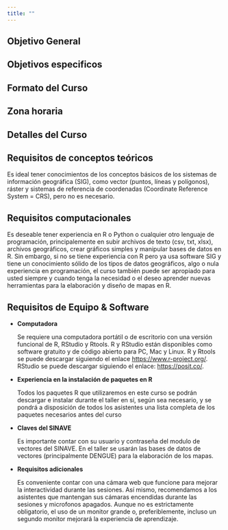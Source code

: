```yaml
---
title: ""
---
```


## Objetivo General

## Objetivos especificos 

## Formato del Curso

## Zona horaria

## Detalles del Curso

## Requisitos de conceptos teóricos 

Es ideal tener conocimientos de los conceptos básicos de los sistemas de información geográfica (SIG), como vector (puntos, líneas y polígonos), ráster y sistemas de referencia de coordenadas (Coordinate Reference System = CRS), pero no es necesario. 


## Requisitos computacionales

Es deseable tener experiencia en R o Python o cualquier otro lenguaje de programación, principalemente en subir archivos de texto (csv, txt, xlsx), archivos geográficos, crear gráficos simples y manipular bases de datos en R. Sin embargo, si no se tiene experiencia con R pero ya usa software SIG y tiene un conocimiento sólido de los tipos de datos geográficos, algo o nula experiencia en programación, el curso también puede ser apropiado para usted siempre y cuando tenga la necesidad o el deseo aprender nuevas herramientas para la elaboración y diseño de mapas en R. 


## Requisitos de Equipo & Software

- **Computadora**
  
  Se requiere una computadora portátil o de escritorio con una versión funcional de R, RStudio y Rtools. R y RStudio están disponibles como software gratuito y de código abierto para PC, Mac y Linux. R y Rtools se puede descargar siguiendo el enlace <https://www.r-project.org/>. RStudio se puede descargar siguiendo el enlace: <https://posit.co/>.
  
- **Experiencia en la instalación de paquetes en R**
  
  Todos los paquetes R que utilizaremos en este curso se podrán descargar e instalar durante el taller en sí, según sea necesario, y se pondrá a disposición de todos los asistentes una lista completa de los paquetes necesarios antes del curso

- **Claves del SINAVE**

  Es importante contar con su usuario y contraseña del modulo de vectores del SINAVE. En el taller se usarán las bases de datos de vectores (principalmente DENGUE) para la elaboración de los mapas.


- **Requisitos adicionales**

  Es conveniente contar con una cámara web que funcione para mejorar la interactividad durante las sesiones. Así mismo, recomendamos a los asistentes que mantengan sus cámaras encendidas durante las sesiones y microfonos apagados. Aunque no es estrictamente obligatorio, el uso de un monitor grande o, preferiblemente, incluso un segundo monitor mejorará la experiencia de aprendizaje.





